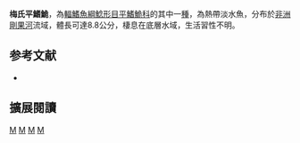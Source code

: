 {{Speciesbox 
| taxon = Amphilius maesii
| status = DD
| status_system = IUCN3.1
| authority = [[Boulenger|Boulenger]], 1919
| synonyms = *''Amphilius maesi'',Boulenger, 1919
}}

'''梅氏平鰭鮠'''，為[[輻鰭魚綱|輻鰭魚綱]][[鯰形目|鯰形目]][[平鰭鮠科|平鰭鮠科]]的其中一[[種|種]]，為熱帶淡水魚，分布於[[非洲|非洲]][[剛果河|剛果河]]流域，體長可達8.8公分，棲息在底層水域，生活習性不明。

==参考文献==
*{{FishBase_species|genus=Amphilius|species=maesii|year=2014|month=10}}

== 擴展閱讀 ==
{{refbegin}}
{{wikispecies-inline|Amphilius maesii|梅氏平鰭鮠}}
{{refend}}
{{Taxonbar|from=Q6429136}}

[[Category:IUCN红色名录数据缺乏物种|M]]
[[Category:平鰭鮠屬|M]]
[[Category:非洲淡水鱼|M]]
[[Category:1919年描述的鱼类|M]]

{{鲇形目小作品}}
